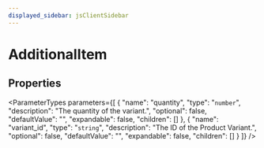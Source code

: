 ```yaml
---
displayed_sidebar: jsClientSidebar
---
```



# AdditionalItem

## Properties

<ParameterTypes parameters={[
  {
    "name": "quantity",
    "type": "`number`",
    "description": "The quantity of the variant.",
    "optional": false,
    "defaultValue": "",
    "expandable": false,
    "children": []
  },
  {
    "name": "variant_id",
    "type": "`string`",
    "description": "The ID of the Product Variant.",
    "optional": false,
    "defaultValue": "",
    "expandable": false,
    "children": []
  }
]} />
